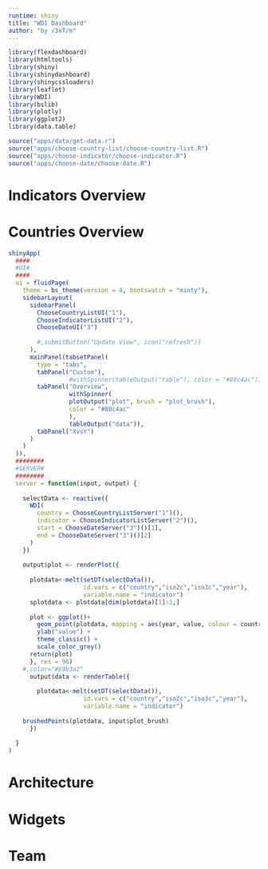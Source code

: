 ```yaml
---
runtime: shiny
title: "WDI Dashboard"
author: "by √3kT/m"
---
```


```r
library(flexdashboard)
library(htmltools)
library(shiny)
library(shinydashboard)
library(shinycssloaders)
library(leaflet)
library(WDI)
library(bslib)
library(plotly)
library(ggplot2)
library(data.table)


```

```r

source("apps/data/get-data.r")
source("apps/choose-country-list/choose-country-list.R")
source("apps/choose-indicator/choose-indicator.R")
source("apps/choose-date/choose-date.R")
```

Indicators Overview 
===================================== 

Countries Overview 
=====================================  

```r
shinyApp(
  ####
  #UI#
  ####
  ui = fluidPage(
    theme = bs_theme(version = 4, bootswatch = "minty"),
    sidebarLayout(
      sidebarPanel(
        ChooseCountryListUI("1"),
        ChooseIndicatorListUI("2"),
        ChooseDateUI("3")
        
        #,submitButton("Update View", icon("refresh"))
      ),
      mainPanel(tabsetPanel(
        type = "tabs",
        tabPanel("Custom"),
                 #withSpinner(tableOutput("table"), color = "#80c4ac")),
        tabPanel("Overview",
                 withSpinner(
                 plotOutput("plot", brush = "plot_brush"),
                 color = "#80c4ac"
                 ),
                 tableOutput("data")),
        tabPanel("XvsY")
      )
    )
  )),
  ########
  #SERVER#
  ########
  server = function(input, output) {
    
    selectData <- reactive({
      WDI(
        country = ChooseCountryListServer("1")(),
        indicator = ChooseIndicatorListServer("2")(),
        start = ChooseDateServer("3")()[1],
        end = ChooseDateServer("3")()[2]
      )
    })
    
    output$plot <- renderPlot({
      
      plotdata<-melt(setDT(selectData()),
                     id.vars = c("country","iso2c","iso3c","year"),
                     variable.name = "indicator")
      splotdata <- plotdata[dim(plotdata)[1]:1,]
      
      plot <- ggplot()+
        geom_point(plotdata, mapping = aes(year, value, colour = country)) +
        ylab("value") +
        theme_classic() +
        scale_color_grey()
      return(plot)
      }, res = 96)
    #,color="#69b3a2"
      output$data <- renderTable({
        
        plotdata<-melt(setDT(selectData()),
                     id.vars = c("country","iso2c","iso3c","year"),
                     variable.name = "indicator")
        
    brushedPoints(plotdata, input$plot_brush)
      })
      
  }
)
```

Architecture {data-navmenu="Making"}
=====================================  


Widgets {data-navmenu="Making"}
=====================================  


Team
=====================================     
